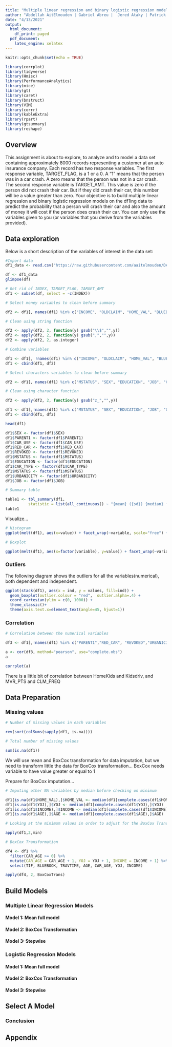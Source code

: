 ```yaml
---
title: "Multiple linear regression and binary logistic regression models"
author: "Abdellah AitElmouden | Gabriel Abreu |  Jered Ataky | Patrick Maloney"
date: "4/13/2021"
output:
  html_document:
    df_print: paged
  pdf_document:
    latex_engine: xelatex
---
```


```r
knitr::opts_chunk$set(echo = TRUE)
```

```r

library(corrplot)
library(tidyverse)
library(Hmisc)
library(PerformanceAnalytics)
library(mice)
library(gt)
library(caret)
library(bnstruct)
library(VIM)
library(corrr)
library(kableExtra)
library(rpart)
library(gtsummary)
library(reshape)

```


## Overview

This assignment is about to explore, to analyze and to model a data set containing approximately 8000
records representing a customer at an auto insurance company. Each record has two response variables. The
first response variable, TARGET_FLAG, is a 1 or a 0. A “1” means that the person was in a car crash. A zero
means that the person was not in a car crash. The second response variable is TARGET_AMT. This value is zero
if the person did not crash their car. But if they did crash their car, this number will be a value greater than zero.
Your objective is to build multiple linear regression and binary logistic regression models on the df1ing data
to predict the probability that a person will crash their car and also the amount of money it will cost if the person
does crash their car. You can only use the variables given to you (or variables that you derive from the variables
provided).

## Data exploration


Below is a short description of the variables of interest in the data set:





```r

#Import data 
df1_data <- read.csv("https://raw.githubusercontent.com/aaitelmouden/DATA621/master/Homework4/data/insurance_training_data.csv")


```


```r
df <- df1_data
glimpse(df)

```


```r

# Get rid of INDEX, TARGET_FLAG, TARGET_AMT
df1 <- subset(df, select = -c(INDEX))

# Select money variables to clean before summary

df2 <- df1[, names(df1) %in% c("INCOME", "OLDCLAIM", "HOME_VAL", "BLUEBOOK")]

# Clean using string function

df2 <- apply(df2, 2, function(y) gsub("\\$","",y))
df2 <- apply(df2, 2, function(y) gsub(",","",y))
df2 <- apply(df2, 2, as.integer)

# Combine variables

df1 <- df1[, !names(df1) %in% c("INCOME", "OLDCLAIM", "HOME_VAL", "BLUEBOOK")]
df1 <- cbind(df1, df2)

# Select characters variables to clean before summary

df2 <- df1[, names(df1) %in% c("MSTATUS", "SEX", "EDUCATION", "JOB", "CAR_TYPE", "URBANICITY")]

# Clean using character function

df2 <- apply(df2, 2, function(y) gsub("z_","",y))

df1 <- df1[,!names(df1) %in% c("MSTATUS", "SEX", "EDUCATION", "JOB", "CAR_TYPE", "URBANICITY")]
df1 <- cbind(df1, df2)

```


```r

head(df1)
```


\newpage

 

\begin{center}
Figure 1 :  Summary Statistics
\end{center}



```r

df1$SEX <- factor(df1$SEX)
df1$PARENT1 <- factor(df1$PARENT1)
df1$CAR_USE <- factor(df1$CAR_USE)
df1$RED_CAR <- factor(df1$RED_CAR)
df1$REVOKED <- factor(df1$REVOKED)
df1$MSTATUS <- factor(df1$MSTATUS)
df1$EDUCATION <- factor(df1$EDUCATION)
df1$CAR_TYPE <- factor(df1$CAR_TYPE)
df1$MSTATUS <- factor(df1$MSTATUS)
df1$URBANICITY <- factor(df1$URBANICITY)
df1$JOB <- factor(df1$JOB)


```




```r

# Summary table

table1 <- tbl_summary(df1,
          statistic = list(all_continuous() ~ "{mean} ({sd}) {median} {min} {max}"), missing = "no") 
table1
```


Visualize...


```r

# Histogram
ggplot(melt(df1), aes(x=value)) + facet_wrap(~variable, scale="free") + geom_histogram(bins=50)

```



```r

# Boxplot

ggplot(melt(df1), aes(x=factor(variable), y=value)) + facet_wrap(~variable, scale="free") + geom_boxplot()


```



\begin{center}
Mean (SD) Median Minimum Maximum 
\end{center}



### Outliers

The following diagram shows the outliers for all the variables(numerical), both dependent and independent.

```r

ggplot(stack(df1), aes(x = ind, y = values, fill=ind)) + 
  geom_boxplot(outlier.colour = "red",  outlier.alpha=.4) +
  coord_cartesian(ylim = c(0, 1000)) +
  theme_classic()+
  theme(axis.text.x=element_text(angle=45, hjust=1)) 
```






### Correlation

```r

# Correlation between the numerical variables

df3 <- df1[,!names(df1) %in% c("PARENT1","RED_CAR", "REVOKED","URBANICITY","INCOME","OLDCLAIM","HOME_VAL","BLUEBOOK","SEX","MSTATUS","EDUCATION","JOB","CAR_USE","CAR_TYPE")]

a <- cor(df3, method="pearson", use="complete.obs")
a


```




```r

corrplot(a)

```


There is a little bit of correlation between HomeKids and Kidsdriv, 
and MVR_PTS and CLM_FREQ



## Data Preparation

### Missing values

```r

# Number of missing values in each variables

rev(sort(colSums(sapply(df1, is.na))))

```

```r

# Total number of missing values

sum(is.na(df1))

```

We will use mean and BoxCox transformation for data imputation,
but we need to transform little the data for BoxCox transformation...
BoxCox needs variable to have value greater or equal to 1


Prepare for BoxCox imputation...

```r

# Imputing other NA variables by median before checking on minimum

df1[is.na(df1$HOME_VAL),]$HOME_VAL <- median(df1[complete.cases(df1$HOME_VAL),]$HOME_VAL)
df1[is.na(df1$YOJ),]$YOJ <- median(df1[complete.cases(df1$YOJ),]$YOJ)
df1[is.na(df1$INCOME),]$INCOME <- median(df1[complete.cases(df1$INCOME),]$INCOME)
df1[is.na(df1$AGE),]$AGE <- median(df1[complete.cases(df1$AGE),]$AGE)

```



```r

# Looking at the minimum values in order to adjust for the BoxCox Transformation

apply(df1,2,min)


```

```r

# BoxCox Transformation

df4 <- df1 %>% 
  filter(CAR_AGE >= 0) %>% 
  mutate(CAR_AGE = CAR_AGE + 1, YOJ = YOJ + 1, INCOME = INCOME + 1) %>% 
  select(TIF, BLUEBOOK, TRAVTIME, AGE, CAR_AGE, YOJ, INCOME)

apply(df4, 2, BoxCoxTrans)


```


## Build Models


### Multiple Linear Regression Models


#### Model 1: Mean full model





#### Model 2: BoxCox Transformation




#### Model 3: Stepwise



### Logistic Regression Models



#### Model 1: Mean full model





#### Model 2: BoxCox Transformation




#### Model 3: Stepwise





## Select A Model



### Conclusion




## Appendix 













